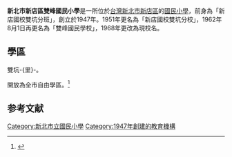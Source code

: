 {{Infobox_School
|name           =新北市新店區雙峰國民小學
|motto          =熱情 尊重 樂群 上進
|established    =1947年
|type           =市立國民小學
|district       ={{ROC}}<br>[[新北市|新北市]][[新店區|新店區]]
|principal      =王耀德
|location       =231新北市新店區雙坑-{里}-1鄰北宜路三段66號
|information    =886-2-22174543
|website        =http://www.sfes.ntpc.edu.tw/
}}

'''新北市新店區雙峰國民小學'''是一所位於[[台灣|台灣]][[新北市|新北市]][[新店區|新店區]]的[[國民小學|國民小學]]，前身為「新店國校雙坑分班」，創立於1947年。1951年更名為「新店國校雙坑分校」，1962年8月1日再更名為「雙峰國民學校」，1968年更改為現校名。

==學區==
雙坑-{里}-。

開放為全市自由學區。<ref>{{cite web|url=https://www.xindian.ntpc.gov.tw/news/index.php?mode=data&id=2134&parent_id=10003&type_id=10028|language=zh-tw|title=新北市新店區108學年度國小學區一覽表|publisher=新北市新店區公所|date=2019-01-28|accessdate=2019-05-22|archive-date=2019-06-12|archive-url=https://web.archive.org/web/20190612175301/https://www.xindian.ntpc.gov.tw/news/index.php?mode=data&id=2134&parent_id=10003&type_id=10028}}</ref>

==参考文献==
{{reflist}}

{{TW-edu-stub}}
{{新北市國民中小學列表}}

[[Category:新北市立國民小學|Category:新北市立國民小學]]
[[Category:1947年創建的教育機構|Category:1947年創建的教育機構]]